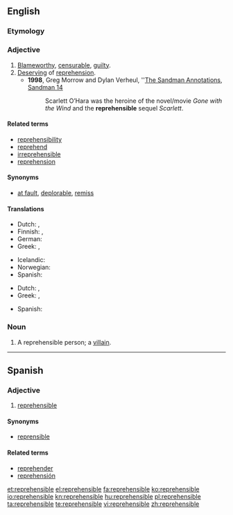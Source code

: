 ==English==

===Etymology===
{{suffix|reprehend|ible}}

===Adjective===
{{en-adj}}

# [[blameworthy|Blameworthy]], [[censurable]], [[guilty]].
# [[deserve|Deserving]] of [[reprehension]].
#* '''1998''', Greg Morrow and  Dylan Verheul, ''[http://www.dyve.net/sandman/annotations/sm14.html The Sandman Annotations, Sandman 14]
#*: Scarlett O’Hara was the heroine of the novel/movie ''Gone with the Wind'' and the '''reprehensible''' sequel ''Scarlett''.
{{rfex|what’s the difference?}}

====Related terms====
* [[reprehensibility]]
* [[reprehend]]
* [[irreprehensible]]
* [[reprehension]]

====Synonyms====
* [[at fault]], [[deplorable]], [[remiss]]

====Translations====
{{trans-top|blameworthy}}
* Dutch: {{t+|nl|afkeurenswaardig}}, {{t+|nl|schuldig}}
* Finnish: {{t|fi|moitittava}}, {{t|fi|tuomittava}}
* German: {{t|de|verwerflich}}
* Greek: {{t|el|αξιόμεμπτος|m|tr=axiómemptos|sc=Grek}}, {{t|el|κατακριτέος|m|tr=katakritéos|sc=Grek}}
{{trans-mid}}
* Icelandic: {{t|is|ámælisverður}}
* Norwegian: {{t|no|klanderverdig}}
* Spanish: {{t-|es|reprehensible}}
{{trans-bottom}}

{{trans-top|deserving of reprehension}}
* Dutch: {{t-|nl|verwerpelijk}}, {{t+|nl|afkeurenswaardig}}
* Greek: {{t|el|αξιόμεμπτος|m|tr=axiómemptos|sc=Grek}}, {{t|el|κατακριτέος|m|tr=katakritéos|sc=Grek}}
{{trans-mid}}
* Spanish: {{t-|es|reprehensible}}
{{trans-bottom}}

===Noun===
{{en-noun}}

# A reprehensible person; a [[villain]].

----

==Spanish==

===Adjective===
{{es-adj}}

# [[#English|reprehensible]]

====Synonyms====
* [[reprensible]]

====Related terms====
* [[reprehender]]
* [[reprehensión]]

[[et:reprehensible]]
[[el:reprehensible]]
[[fa:reprehensible]]
[[ko:reprehensible]]
[[io:reprehensible]]
[[kn:reprehensible]]
[[hu:reprehensible]]
[[pl:reprehensible]]
[[ta:reprehensible]]
[[te:reprehensible]]
[[vi:reprehensible]]
[[zh:reprehensible]]